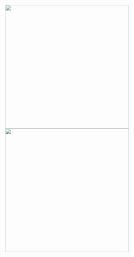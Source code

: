 
<img src="https://github.com/jArumugam/BigFish/blob/master/results/binned_fares_40x40.png" width="400" height="400" /><img src="https://github.com/jArumugam/BigFish/blob/master/results/binned_fares_80x80.png" width="400" height="400" /> 

